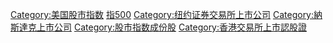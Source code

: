{{noteTA
|1=zh-hans:伯克希尔; zh-hk:巴郡; zh-tw:波克夏;
|2=zh-hans:哈撒韦; zh-hk:哈薩威; zh-tw:海瑟威;
|3=zh-hans:西夫韦;zh-hant:喜互惠
}}

[[Category:美国股市指数‎|Category:美国股市指数‎]]
[[Category:標準普爾|指500]]
[[Category:纽约证券交易所上市公司|Category:纽约证券交易所上市公司]]
[[Category:納斯達克上市公司|Category:納斯達克上市公司]]
[[Category:股市指数成份股|Category:股市指数成份股]]
[[Category:香港交易所上市認股證|Category:香港交易所上市認股證]]
